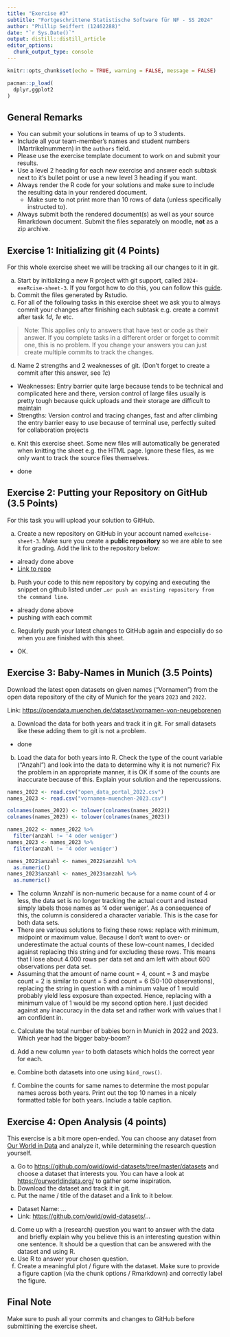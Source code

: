 ```yaml
---
title: "Exercise #3"
subtitle: "Fortgeschrittene Statistische Software für NF - SS 2024"
author: "Phillip Seiffert (12462288)"
date: "`r Sys.Date()`"
output: distill::distill_article
editor_options: 
  chunk_output_type: console
---
```


```r
knitr::opts_chunk$set(echo = TRUE, warning = FALSE, message = FALSE)
```

```r
pacman::p_load(
  dplyr,ggplot2
)
```

## General Remarks

-   You can submit your solutions in teams of up to 3 students.
-   Include all your team-member's names and student numbers
    (Martrikelnummern) in the `authors` field.
-   Please use the exercise template document to work on and submit your
    results.
-   Use a level 2 heading for each new exercise and answer each subtask
    next to it's bullet point or use a new level 3 heading if you want.
-   Always render the R code for your solutions and make sure to include
    the resulting data in your rendered document.
    -   Make sure to not print more than 10 rows of data (unless
        specifically instructed to).
-   Always submit both the rendered document(s) as well as your source
    Rmarkdown document. Submit the files separately on moodle, **not**
    as a zip archive.

## Exercise 1: Initializing git (4 Points)

For this whole exercise sheet we will be tracking all our changes to it
in git.

a)  Start by initializing a new R project with git support, called
    `2024-exeRcise-sheet-3`. If you forgot how to do this, you can
    follow this
    [guide](https://malikaihle.github.io/Introduction-RStudio-Git-GitHub/rstudio_project.html).
b)  Commit the files generated by Rstudio.
c)  For all of the following tasks in this exercise sheet we ask you to
    always commit your changes after finishing each subtask e.g. create
    a commit after task *1d*, *1e* etc.

> Note: This applies only to answers that have text or code as their
> answer. If you complete tasks in a different order or forget to commit
> one, this is no problem. If you change your answers you can just
> create multiple commits to track the changes.

d)  Name 2 strengths and 2 weaknesses of git. (Don't forget to create a
    commit after this answer, see *1c*)
    
- Weaknesses: Entry barrier quite large because tends to be technical and complicated here and there, version control of large files usually is pretty tough because quick uploads and their storage are difficult to maintain
- Strengths: Version control and tracing changes, fast and after climbing the entry barrier easy to use because of terminal use, perfectly suited for collaboration projects

e)  Knit this exercise sheet. Some new files will automatically be
    generated when knitting the sheet e.g. the HTML page. Ignore these
    files, as we only want to track the source files themselves.
    
- done

## Exercise 2: Putting your Repository on GitHub (3.5 Points)

For this task you will upload your solution to GitHub.

a)  Create a new repository on GitHub in your account named
    `exeRcise-sheet-3`. Make sure you create a **public repository** so
    we are able to see it for grading. Add the link to the repository
    below:
    
- already done above
- [Link to repo](https://github.com/CosmicOutlaw/2024-exeRcise-sheet-3)

b)  Push your code to this new repository by copying and executing the
    snippet on github listed under
    `…or push an existing repository from the command line`.
    
- already done above
- pushing with each commit
    
c)  Regularly push your latest changes to GitHub again and especially do
    so when you are finished with this sheet.
    
- OK.

## Exercise 3: Baby-Names in Munich (3.5 Points)

Download the latest open datasets on given names ("Vornamen") from the
open data repository of the city of Munich for the years `2023` and
`2022`.

Link: <https://opendata.muenchen.de/dataset/vornamen-von-neugeborenen>

a)  Download the data for both years and track it in git. For small
    datasets like these adding them to git is not a problem.
    
- done

b)  Load the data for both years into R. Check the type of the count
    variable ("Anzahl") and look into the data to determine why it is
    not numeric? Fix the problem in an appropriate manner, it is OK if
    some of the counts are inaccurate because of this. Explain your
    solution and the repercussions.
    
```r
names_2022 <- read.csv("open_data_portal_2022.csv")
names_2023 <- read.csv("vornamen-muenchen-2023.csv")

colnames(names_2022) <- tolower(colnames(names_2022))
colnames(names_2023) <- tolower(colnames(names_2023))

names_2022 <- names_2022 %>% 
  filter(anzahl != '4 oder weniger')
names_2023 <- names_2023 %>% 
  filter(anzahl != '4 oder weniger')

names_2022$anzahl <- names_2022$anzahl %>% 
  as.numeric()
names_2023$anzahl <- names_2023$anzahl %>% 
  as.numeric()
```

- The column 'Anzahl' is non-numeric because for a name count of 4 or less, the data set is no longer tracking the actual count and instead simply labels those names as '4 oder weniger'. As a consequence of this, the column is considered a character variable. This is the case for both data sets.
- There are various solutions to fixing these rows: replace with minimum, midpoint or maximum value. Because I don't want to over- or underestimate the actual counts of these low-count names, I decided against replacing this string and for excluding these rows. This means that I lose about 4.000 rows per data set and am left with about 600 observations per data set.
- Assuming that the amount of name count = 4, count = 3 and maybe count = 2 is similar to count = 5 and count = 6 (50-100 observations), replacing the string in question with a minimum value of 1 would probably yield less exposure than expected. Hence, replacing with a minimum value of 1 would be my second option here. I just decided against any inaccuracy in the data set and rather work with values that I am confident in.

c)  Calculate the total number of babies born in Munich in 2022
    and 2023. Which year had the bigger baby-boom?

d)  Add a new column `year` to both datasets which holds the correct
    year for each.

e)  Combine both datasets into one using `bind_rows()`.

f)  Combine the counts for same names to determine the most popular
    names across both years. Print out the top 10 names in a nicely
    formatted table for both years. Include a table caption.

## Exercise 4: Open Analysis (4 points)

This exercise is a bit more open-ended. You can choose any dataset from
[Our World in Data](https://ourworldindata.org/) and analyze it, while
determining the research question yourself.

a)  Go to <https://github.com/owid/owid-datasets/tree/master/datasets>
    and choose a dataset that interests you. You can have a look at
    <https://ourworldindata.org/> to gather some inspiration.
b)  Download the dataset and track it in git.
c)  Put the name / title of the dataset and a link to it below.

-   Dataset Name: ...
-   Link: <https://github.com/owid/owid-datasets/>...

d)  Come up with a (research) question you want to answer with the data
    and briefly explain why you believe this is an interesting question
    within one sentence. It should be a question that can be answered
    with the dataset and using R.
e)  Use R to answer your chosen question.
f)  Create a meaningful plot / figure with the dataset. Make sure to
    provide a figure caption (via the chunk options / Rmarkdown) and
    correctly label the figure.

## Final Note

Make sure to push all your commits and changes to GitHub before
submittining the exercise sheet.
